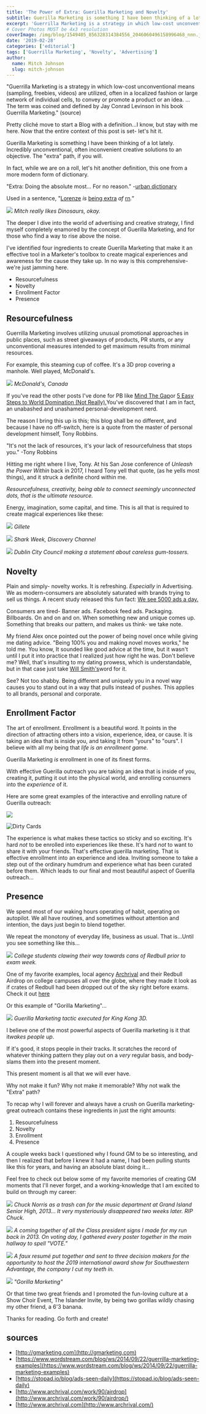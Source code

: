 ```yaml
---
title: 'The Power of Extra: Guerilla Marketing and Novelty'
subtitle: Guerilla Marketing is something I have been thinking of a lot lately. Incredibly unconventional, often inconvenient creative solutions to an objective. The “extra” path, if you will.
excerpt: 'Guerrilla Marketing is a strategy in which low-cost unconventional means (sampling, freebies, videos) are utilized, often in a localized fashion or large network of individual cells, to convey or promote a product or an idea.'
# Cover Photos MUST be 4x3 resolution
coverImage: /img/blog/1549405_856328314384556_2046060496158996468_nnn.jpg
date: '2019-02-28'
categories: ['editorial']
tags: ['Guerrilla Marketing', 'Novelty', 'Advertising']
author:
  name: Mitch Johnson
  slug: mitch-johnson
---
```


"Guerrilla Marketing is a strategy in which low-cost unconventional means (sampling, freebies, videos) are utilized, often in a localized fashion or large network of individual cells, to convey or promote a product or an idea. ... The term was coined and defined by Jay Conrad Levinson in his book Guerrilla Marketing." (source)

Pretty cliché move to start a Blog with a definition...I know, but stay with me here. Now that the entire context of this post is set- let's hit it.

Guerilla Marketing is something I have been thinking of a lot lately. Incredibly unconventional, often inconvenient creative solutions to an objective. The "extra" path, if you will.

In fact, while we are on a roll, let's hit another definition, this one from a more modern form of dictionary.

"Extra: Doing the absolute most... For no reason." -[urban dictionary](https://www.urbandictionary.com/define.php?term=extra)

Used in a sentence, "[Lorenze](https://www.urbandictionary.com/define.php?term=Lorenze) _is_ [being extra](https://www.urbandictionary.com/define.php?term=being%20extra) _af_ [rn](https://www.urbandictionary.com/define.php?term=rn)_."_

![](https://cdn.pixelbakery.com/img/blog/Text-placeholder-1024x1024.jpg) _Mitch really likes Dinosaurs, okay._

The deeper I dive into the world of advertising and creative strategy, I find myself completely enamored by the concept of Guerilla Marketing, and for those who find a way to rise above the noise.

I've identified four ingredients to create Guerilla Marketing that make it an effective tool in a Marketer's toolbox to create magical experiences and awareness for the cause they take up. In no way is this comprehensive- we're just jamming here.

- Resourcefulness
- Novelty
- Enrollment Factor
- Presence

## Resourcefulness

Guerrilla Marketing involves utilizing unusual promotional approaches in public places, such as street giveaways of products, PR stunts, or any unconventional measures intended to get maximum results from minimal resources.

For example, this steaming cup of coffee. It's a 3D prop covering a manhole. Well played, McDonald's.

![](https://cdn.pixelbakery.com/img/blog/Giant-McDonalds-coffee-cup-Media-Resources-guerilla-marketing-1.jpg) _McDonald's, Canada_

If you've read the other posts I've done for PB like [Mind The Gap](https://pixelbakery.com/recipes/mind-the-gap/)or [5 Easy Steps to World Domination (Not Really).](https://pixelbakery.com/recipes/5-easy-steps-to-world-domination)You've discovered that I am in fact, an unabashed and unashamed personal-development nerd.

The reason I bring this up is this; this blog shall be no different, and because I have no off-switch, here is a quote from the master of personal development himself, Tony Robbins.

"It's not the lack of resources, it's your lack of resourcefulness that stops you." -Tony Robbins

Hitting me right where I live, Tony. At his San Jose conference of _Unleash the Power Within_ back in 2017, I heard Tony yell that quote, (as he yells most things), and it struck a definite chord within me.

_Resourcefulness, creativity, being able to connect seemingly unconnected dots, that is the ultimate resource._

Energy, imagination, some capital, and time. This is all that is required to create magical experiences like these:

![](https://cdn.pixelbakery.com/img/blog/Screen-Shot-2019-02-27-at-16.35.57.jpg) _Gillete_

![](https://cdn.pixelbakery.com/img/blog/018ce400db86370c22207dde443c2e71.jpg) _Shark Week, Discovery Channel_

![](https://cdn.pixelbakery.com/img/blog/397ea584308ba1160e07109986b98776.jpg) _Dublin City Council making a statement about careless gum-tossers._

## Novelty

Plain and simply- novelty works. It is refreshing. _Especially_ in Advertising. We as modern-consumers are absolutely saturated with brands trying to sell us things. A recent study released this fun fact: [We see 5000 ads a day.](https://stopad.io/blog/ads-seen-daily)

Consumers are tired- Banner ads. Facebook feed ads. Packaging. Billboards. On and on and on. When something new and unique comes up. Something that breaks our pattern, and makes us think- we take note.

My friend Alex once pointed out the power of being novel once while giving me dating advice. "Being 100% you and making novel moves works," he told me. You know, It sounded like good advice at the time, but it wasn't until I put it into practice that I realized just how right he was. Don't believe me? Well, that's insulting to my dating prowess, which is understandable, but in that case just take [Will Smith's](https://www.youtube.com/watch?v=KqfV9eQuyrs)word for it.

See? Not too shabby. Being different and uniquely you in a novel way causes you to stand out in a way that pulls instead of pushes. This applies to all brands, personal and corporate.

## Enrollment Factor

The art of enrollment. Enrollment is a beautiful word. It points in the direction of attracting others into a vision, experience, idea, or cause. It is taking an idea that is inside you, and taking it from "yours" to "ours". I believe with all my being that _life is an enrollment game._

Guerilla Marketing _is_ enrollment in one of its finest forms.

With effective Guerilla outreach you are taking an idea that is inside of you, creating it, putting it out into the physical world, and enrolling consumers into the _experience_ of it.

Here are some great examples of the interactive and enrolling nature of Guerilla outreach:

![](https://cdn.pixelbakery.com/img/blog/85ffdd0321abc01c42b9385e0ff1e695.jpg)

![Dirty Cards](https://cdn.pixelbakery.com/img/blog/bcb4872ea982ea5cbd4375643d44d57b.jpg)

The experience is what makes these tactics so sticky and so exciting. It's hard _not_ to be enrolled into experiences like these. It's hard _not_ to want to share it with your friends. That's effective guerilla marketing. That is effective enrollment into an experience and idea. Inviting someone to take a step out of the ordinary humdrum and experience what has been curated before them. Which leads to our final and most beautiful aspect of Guerilla outreach...

## Presence

We spend most of our waking hours operating of habit, operating on autopilot. We all have routines, and sometimes without attention and intention, the days just begin to blend together.

We repeat the monotony of everyday life, business as usual. That is...Until you see something like this...

![](https://cdn.pixelbakery.com/img/blog/b98130217225232_31936600-1024x681.jpg) _College students clawing their way towards cans of Redbull prior to exam week._

One of my favorite examples, local agency [Archrival](http://www.archrival.com/) and their Redbull Airdrop on college campuses all over the globe, where they made it look as if crates of Redbull had been dropped out of the sky right before exams. Check it out [here](http://www.archrival.com/work/90/airdrop/)

Or this example of "Gorilla Marketing"...

![](https://cdn.pixelbakery.com/img/blog/king-kong-3d-marketing.jpg) _Guerilla Marketing tactic executed for King Kong 3D._

I believe one of the most powerful aspects of Guerilla marketing is it that it*wakes people up*.

If it's good, it stops people in their tracks. It scratches the record of whatever thinking pattern they play out on a _very_ regular basis, and body-slams them into the present moment.

This present moment is all that we will ever have.

Why not make it fun? Why not make it memorable? Why not walk the "Extra" path?

To recap why I will forever and always have a crush on Guerilla marketing- great outreach contains these ingredients in just the right amounts:

1.  Resourcefulness
2.  Novelty
3.  Enrollment
4.  Presence

A couple weeks back I questioned why I found GM to be so interesting, and then I realized that before I knew it had a name, I had been pulling stunts like this for years, and having an absolute blast doing it...

Feel free to check out below some of my favorite memories of creating GM moments that I'll never forget, and a working-knowledge that I am excited to build on through my career:

![](https://cdn.pixelbakery.com/img/blog/Screen-Shot-2019-02-27-at-14.37.45.jpg) _Chuck Norris as a trash can for the music department at Grand Island Senior High, 2013... It very mysteriously disappeared two weeks later. RIP Chuck._

![](https://cdn.pixelbakery.com/img/blog/Screen-Shot-2019-02-27-at-14.41.09.jpg) _A coming together of all the Class president signs I made for my run back in 2013. On voting day, I gathered every poster together in the main hallway to spell "VOTE."_

![](https://cdn.pixelbakery.com/img/blog/BoldMoveJohnson_BoldMove-791x1024.jpg) _A faux resumé put together and sent to three decision makers for the opportunity to host the 2019 international award show for Southwestern Advantage, the company I cut my teeth in._

![](https://cdn.pixelbakery.com/img/blog/24049_108428312507897_8353985_n.jpg) _"Gorilla Marketing"_

Or that time two great friends and I promoted the fun-loving culture at a Show Choir Event, The Islander Invite, by being two gorillas wildly chasing my other friend, a 6'3 banana.

Thanks for reading. Go forth and create!

## sources

- [http://gmarketing.com](http://gmarketing.com)
- [https://www.wordstream.com/blog/ws/2014/09/22/guerrilla-marketing-examples](https://www.wordstream.com/blog/ws/2014/09/22/guerrilla-marketing-examples)
- [https://stopad.io/blog/ads-seen-daily](https://stopad.io/blog/ads-seen-daily)
- [http://www.archrival.com/work/90/airdrop](http://www.archrival.com/work/90/airdrop/)
- [http://www.archrival.com](http://www.archrival.com/)
